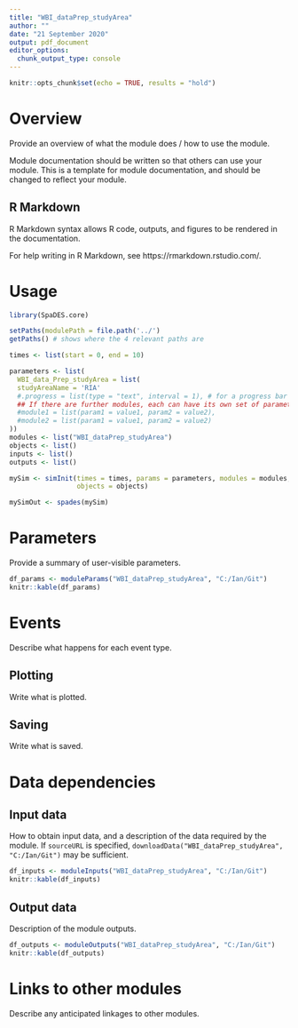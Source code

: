 ```yaml
---
title: "WBI_dataPrep_studyArea"
author: ""
date: "21 September 2020"
output: pdf_document
editor_options:
  chunk_output_type: console
---
```


```r
knitr::opts_chunk$set(echo = TRUE, results = "hold")
```

# Overview

Provide an overview of what the module does / how to use the module.

Module documentation should be written so that others can use your module.
This is a template for module documentation, and should be changed to reflect your module.

## R Markdown

R Markdown syntax allows R code, outputs, and figures to be rendered in the documentation.

For help writing in R Markdown, see https://rmarkdown.rstudio.com/.

# Usage

```r
library(SpaDES.core)

setPaths(modulePath = file.path('../')
getPaths() # shows where the 4 relevant paths are

times <- list(start = 0, end = 10)

parameters <- list(
  WBI_data_Prep_studyArea = list(
  studyAreaName = 'RIA'
  #.progress = list(type = "text", interval = 1), # for a progress bar
  ## If there are further modules, each can have its own set of parameters:
  #module1 = list(param1 = value1, param2 = value2),
  #module2 = list(param1 = value1, param2 = value2)
))
modules <- list("WBI_dataPrep_studyArea")
objects <- list()
inputs <- list()
outputs <- list()

mySim <- simInit(times = times, params = parameters, modules = modules,
                 objects = objects)

mySimOut <- spades(mySim)
```

# Parameters

Provide a summary of user-visible parameters.

```r
df_params <- moduleParams("WBI_dataPrep_studyArea", "C:/Ian/Git")
knitr::kable(df_params)
```

# Events

Describe what happens for each event type.

## Plotting

Write what is plotted.

## Saving

Write what is saved.

# Data dependencies

## Input data

How to obtain input data, and a description of the data required by the module.
If `sourceURL` is specified, `downloadData("WBI_dataPrep_studyArea", "C:/Ian/Git")` may be sufficient.

```r
df_inputs <- moduleInputs("WBI_dataPrep_studyArea", "C:/Ian/Git")
knitr::kable(df_inputs)
```

## Output data

Description of the module outputs.

```r
df_outputs <- moduleOutputs("WBI_dataPrep_studyArea", "C:/Ian/Git")
knitr::kable(df_outputs)
```

# Links to other modules

Describe any anticipated linkages to other modules.
